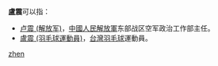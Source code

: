 '''盧震'''可以指：
* [[卢震_(解放军)|卢震 (解放军)]]，[[中國人民解放軍|中國人民解放軍]]东部战区空军政治工作部主任。
* [[盧震_(羽毛球運動員)|盧震 (羽毛球運動員)]]，[[台灣|台灣]][[羽毛球|羽毛球]]運動員。

{{disambig}}

[[Category:二字盧姓人名消歧義|zhen]]
